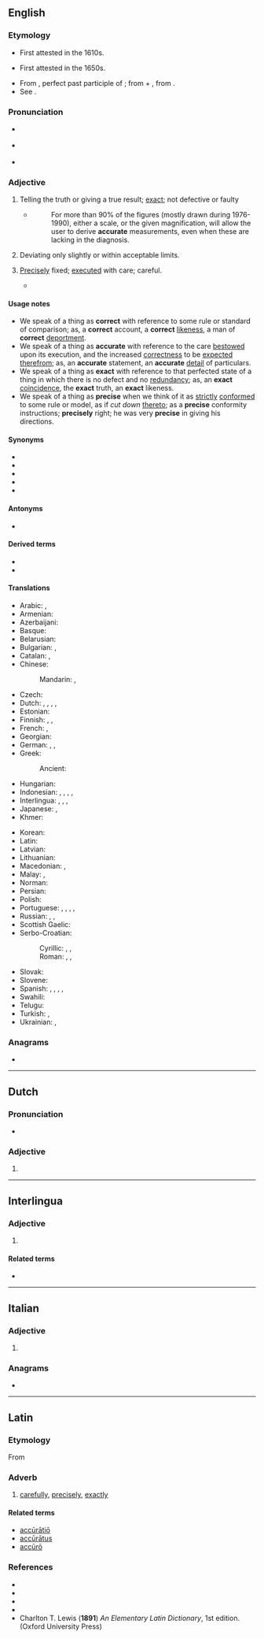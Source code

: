 ==English==

===Etymology===
* First attested in the 1610s.
* {{sense|exactness}} First attested in the 1650s.
* From {{der|en|la|accūrātus|t=done with care}}, perfect past participle of {{m|la|accūrō|t=take care of}}; from {{m|la|ad-|t=to, towards, at}} + {{m|la|cūrō|t=take care}}, from {{m|la|cūra|t=care}}.
* See {{l|en|cure}}.

===Pronunciation===
* {{a|UK}} {{IPA|/ˈæk.jʊ.ɹət/|/ˈæk.jə.ɹɪt/|lang=en}}
* {{a|US}} {{IPA|/ˈæk.jə.ɹɪt/|lang=en}}
* {{audio|En-us-accurate.ogg|Audio (US)|lang=en}}

===Adjective===
{{en-adj|more}}

# Telling the truth or giving a true result; [[exact]]; not defective or faulty
#: {{ux|en|an '''accurate''' calculator}}
#: {{ux|en|an '''accurate''' measure}}
#: {{ux|en|'''accurate''' knowledge}}
#* {{RQ:Schuster Hepaticae V|x}}
#*: For more than 90% of the figures (mostly drawn during 1976-1990), either a scale, or the given magnification, will allow the user to derive '''accurate''' measurements, even when these are lacking in the diagnosis.
# Deviating only slightly or within acceptable limits.
#: {{ux|en|My horoscopes I read last week were surprisingly '''accurate'''.}}
# {{lb|en|obsolete}} [[precisely|Precisely]] fixed; [[executed]] with care; careful.
#* {{quote-book|lang=en|author=Bacon|year=1625|title=Of the Vicissitude of Things|passage=for that is the fume of those, that conceive the celestial bodies have more '''accurate''' influences upon these things below, than indeed they have}}

====Usage notes====
* We speak of a thing as '''correct''' with reference to some rule or standard of comparison; as, a '''correct''' account, a '''correct''' [[likeness]], a man of '''correct''' [[deportment]].
* We speak of a thing as '''accurate''' with reference to the care [[bestowed]] upon its execution, and the increased [[correctness]] to be [[expected]] [[therefrom]]; as, an '''accurate''' statement, an '''accurate''' [[detail]] of particulars.
* We speak of a thing as '''exact''' with reference to that perfected state of a thing in which there is no defect and no [[redundancy]]; as, an '''exact''' [[coincidence]], the '''exact''' truth, an '''exact''' likeness.
* We speak of a thing as '''precise''' when we think of it as [[strictly]] [[conformed]] to some rule or model, as if ''cut down'' [[thereto]]; as a '''precise''' conformity instructions; '''precisely''' right; he was very '''precise''' in giving his directions.

====Synonyms====
* {{l|en|correct}}
* {{l|en|exact}}
* {{l|en|just}}
* {{l|en|nice}}
* {{l|en|particular}}

====Antonyms====
* {{l|en|inaccurate}}

====Derived terms====
* {{l|en|accuracy}}
* {{l|en|accurately}}

====Translations====
{{trans-top|exact or careful conformity to truth}}
* Arabic: {{t|ar|مَضْبُوط}}, {{t+|ar|دَقِيق}}
* Armenian: {{t+|hy|ճիշտ}}
* Azerbaijani: {{t+|az|dəqiq}}
* Basque: {{t+|eu|doi}}
* Belarusian: {{t|be|дакладны́|m}}
* Bulgarian: {{t+|bg|то́чен}}, {{t+|bg|преци́зен}}
* Catalan: {{t+|ca|exacte}}, {{t+|ca|precís}}
* Chinese:
*: Mandarin: {{t+|cmn|準確}}, {{t+|cmn|准确|tr=zhǔnquè}}
* Czech: {{t+|cs|přesný|f}}
* Dutch: {{t+|nl|accuraat}}, {{t+|nl|precies}}, {{t+|nl|exact}}, {{t+|nl|trefzeker}}, {{t+|nl|nauwkeurig}}
* Estonian: {{t+|et|täpne}}
* Finnish: {{t+|fi|tarkka}}, {{t+|fi|täsmällinen}}, {{t|fi|paikkansapitävä}}
* French: {{t+|fr|précis}}, {{t+|fr|exact}}
* Georgian: {{t|ka|ზუსტი}}
* German: {{t+|de|genau}}, {{t+|de|präzise}}, {{t+|de|exakt}}
* Greek: {{t+|el|ακριβής}}
*: Ancient: {{t|grc|ἀκριβής}}
* Hungarian: {{t+|hu|pontos}}
* Indonesian: {{t+|id|akurat}}, {{t+|id|teliti}}, {{t+|id|tepat}}, {{t+|id|cermat}}, {{t+|id|titis}}
* Interlingua: {{t|ia|accurate}}, {{t|ia|precise}}, {{t|ia|exacte}}, {{t|ia|juste}}
* Japanese: {{t+|ja|正確|tr=せいかくな, seikaku na|alt=正確な}}, {{t+|ja|精密|tr=せいみつな, seimitsu na|alt=精密な}}
* Khmer: {{t+|km|ត្រឹម|tr=trəm}}
{{trans-mid}}
* Korean: {{t+|ko|정확하다|tr=jeonghwak-han|alt=정확한}}
* Latin: {{t|la|accūrātus}}
* Latvian: {{t|lv|precīzs}}
* Lithuanian: {{t+|lt|tikslus}}
* Macedonian: {{t|mk|то́чен}}, {{t|mk|пре́цизен}}
* Malay: {{t|ms|tepat}}, {{t|ms|jitu}}
* Norman: {{t|nrf|juste}} {{qualifier|Jersey}}
* Persian: {{t+|fa|دقیق|tr=daqiq}}
* Polish: {{t+|pl|dokładny}}
* Portuguese: {{t+|pt|preciso|m}}, {{t+|pt|exato|m}}, {{t+|pt|acurado|m}}, {{t+|pt|justo|m}}, {{t+|pt|certeiro|m}}
* Russian: {{t+|ru|то́чный}}, {{t+|ru|пра́вильный}}, {{t+|ru|аккура́тный}} {{qualifier|careful}}
* Scottish Gaelic: {{t|gd|cinnteach}}
* Serbo-Croatian:
*: Cyrillic: {{t|sh|то̏чан}}, {{t|sh|та̏чан}}, {{t|sh|пре̏цӣзан}}
*: Roman: {{t+|sh|tȍčan}}, {{t+|sh|tȁčan}}, {{t+|sh|prȅcīzan}}
* Slovak: {{t|sk|presný}}
* Slovene: {{t|sl|natančen}}
* Spanish: {{t+|es|preciso}}, {{t+|es|exacto}}, {{t+|es|justo}}, {{t+|es|correcto}}, {{t+|es|certero}}
* Swahili: {{t+|sw|sanifu}}
* Telugu: {{t|te|ఖచ్చితమైన}}
* Turkish: {{t+|tr|kesin}}, {{t+|tr|dakik}}
* Ukrainian: {{t+|uk|то́чний}}, {{t|uk|докла́дний}}
{{trans-bottom}}

===Anagrams===
* {{anagrams|en|a=aaccertu|carucate}}

----

==Dutch==

===Pronunciation===
* {{audio|Nl-accurate.ogg|Audio|lang=nl}}

===Adjective===
{{head|nl|adjective form}}

# {{nl-adj form of|infl|accuraat}}

----

==Interlingua==

===Adjective===
{{ia-adj}}

# {{l|en|accurate}}

====Related terms====
* {{l|ia|accuratia}}

----

==Italian==

===Adjective===
{{head|it|adjective form|g=f-p}}

# {{inflection of|accurato||f|p|lang=it}}

===Anagrams===
* {{l|it|cacature}}

----

==Latin==

===Etymology===
From {{m|la|accūrātus||elaborate, exact}}

===Adverb===
{{la-adv|accūrātē}}

# [[carefully]], [[precisely]], [[exactly]]

====Related terms====
* [[acuratio|accūrātiō]]
* [[accuratus|accūrātus]]
* [[accuro#Latin|accūrō]]

===References===
* {{R:L&S}}
* {{R:Elementary Lewis}}
* {{R:Gaffiot}}
* {{R:M&A}}
* Charlton T. Lewis ('''1891''') ''An Elementary Latin Dictionary'', 1st edition. (Oxford University Press)